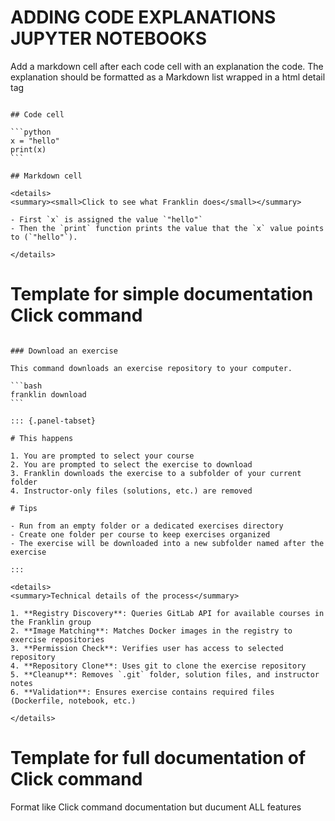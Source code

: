 

# ADDING CODE EXPLANATIONS JUPYTER NOTEBOOKS

Add a markdown cell after each code cell with an explanation the code. The explanation should be formatted as a Markdown list wrapped in a html detail tag

````

## Code cell 

```python
x = "hello"
print(x)
```

## Markdown cell 

<details>
<summary><small>Click to see what Franklin does</small></summary>

- First `x` is assigned the value `"hello"`
- Then the `print` function prints the value that the `x` value points to (`"hello"`).

</details>

````

# Template for simple documentation Click command 

````

### Download an exercise

This command downloads an exercise repository to your computer.

```bash
franklin download
```

::: {.panel-tabset}

# This happens

1. You are prompted to select your course
2. You are prompted to select the exercise to download  
3. Franklin downloads the exercise to a subfolder of your current folder
4. Instructor-only files (solutions, etc.) are removed

# Tips  

- Run from an empty folder or a dedicated exercises directory
- Create one folder per course to keep exercises organized
- The exercise will be downloaded into a new subfolder named after the exercise

:::

<details>
<summary>Technical details of the process</summary>

1. **Registry Discovery**: Queries GitLab API for available courses in the Franklin group
2. **Image Matching**: Matches Docker images in the registry to exercise repositories
3. **Permission Check**: Verifies user has access to selected repository
4. **Repository Clone**: Uses git to clone the exercise repository
5. **Cleanup**: Removes `.git` folder, solution files, and instructor notes
6. **Validation**: Ensures exercise contains required files (Dockerfile, notebook, etc.)

</details>

````

# Template for full documentation of Click command

Format like Click command documentation but ducument ALL features
